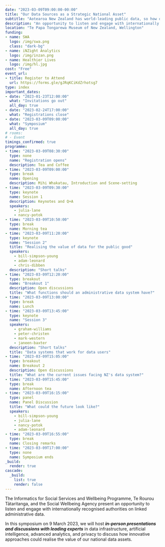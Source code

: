 ```yaml
---
date: "2023-03-09T09:00:00-00:00"
title: "Our Data Sources as a Strategic National Asset"
subtitle: "Aotearoa New Zealand has world-leading public data, so how do we realise the value of these data assets?"
description: "An opportunity to listen and engage with internationally recognised authorities on linked administrative data."
location: "Te Papa Tongarewa Museum of New Zealand, Wellington"
funding:
- name: SWA
  logo: /img/swa.png
  class: "dark-bg"
- name: iNZight Analytics
  logo: /img/inzan.png
- name: Healthier Lives
  logo: /img/hl.jpg
cost: "Free"
event_url:
- title: Register to Attend
  url: https://forms.gle/gJRqKCiKdZrhotsg7
type: index
important_dates:
- date: "2023-01-23T12:00:00"
  what: "Invitations go out"
  all_day: true
- date: "2023-02-24T17:00:00"
  what: "Registrations close"
- date: "2023-03-09T09:00:00"
  what: "Symposium"
  all_day: true
# rooms:
# - Event
timings_confirmed: true
programme:
- time: "2023-03-09T08:30:00"
  type: none
  name: "Registration opens"
  description: Tea and Coffee
- time: "2023-03-09T09:00:00"
  type: break
  name: Opening
  description: Mihi Whakatau, Introduction and Scene-setting
- time: "2023-03-09T09:30:00"
  type: keynote
  name: Session 1
  description: Keynotes and Q+A
  speakers:
    - julia-lane
    - nancy-potok
- time: "2023-03-09T10:50:00"
  type: break
  name: Morning tea
- time: "2023-03-09T11:20:00"
  type: keynote
  name: "Session 2"
  title: "Realising the value of data for the public good"
  speakers:
    - bill-simpson-young
    - adam-leonard
    - chris-dibben
  description: "Short talks"
- time: "2023-03-09T12:20:00"
  type: breakout
  name: "Breakout 1"
  description: Open discussions
  title: "What functions should an administrative data system have?"
- time: "2023-03-09T13:00:00"
  type: break
  name: Lunch
- time: "2023-03-09T13:45:00"
  type: keynote
  name: "Session 3"
  speakers:
    - graham-williams
    - peter-christen
    - mark-western
    - janeen-baxter
  description: "Short talks"
  title: "Data systems that work for data users"
- time: "2023-03-09T15:05:00"
  type: breakout
  name: Breakout 2
  description: Open discussions
  title: "What are the current issues facing NZ's data system?"
- time: "2023-03-09T15:45:00"
  type: break
  name: Afternoon tea
- time: "2023-03-09T16:15:00"
  type: panel
  name: Panel Discussion
  title: "What could the future look like?"
  speakers:
    - bill-simpson-young
    - julia-lane
    - nancy-potok
    - adam-leonard
- time: "2023-03-09T16:55:00"
  type: break
  name: Closing remarks
- time: "2023-03-09T17:00:00"
  type: none
  name: Symposium ends
_build:
  render: true
cascade:
  _build:
    list: true
    render: false
---
```


The Informatics for Social Services and Wellbeing Programme, Te Rourou Tātaritanga, and the Social Wellbeing Agency present an opportunity to listen and engage with internationally recognised authorities on linked administrative data.

In this symposium on 9 March 2023, we will host ***in-person presentations and discussions with leading experts*** in data infrastructure, artificial intelligence, advanced analytics, and privacy to discuss how innovative approaches could realise the value of our national data assets.
